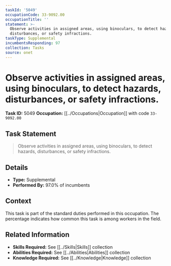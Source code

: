 ```yaml
---
taskId: '5049'
occupationCode: 33-9092.00
occupationTitle: ''
statement: >-
  Observe activities in assigned areas, using binoculars, to detect hazards,
  disturbances, or safety infractions.
taskType: Supplemental
incumbentsResponding: 97
collection: Tasks
source: onet
---
```

# Observe activities in assigned areas, using binoculars, to detect hazards, disturbances, or safety infractions.

**Task ID:** 5049
**Occupation:** [[../Occupations|Occupation]] with code `33-9092.00`

## Task Statement

> Observe activities in assigned areas, using binoculars, to detect hazards, disturbances, or safety infractions.

## Details

- **Type:** Supplemental
- **Performed By:** 97.0% of incumbents

## Context

This task is part of the standard duties performed in this occupation. The percentage indicates how common this task is among workers in the field.

## Related Information

- **Skills Required:** See [[../Skills|Skills]] collection
- **Abilities Required:** See [[../Abilities|Abilities]] collection
- **Knowledge Required:** See [[../Knowledge|Knowledge]] collection
